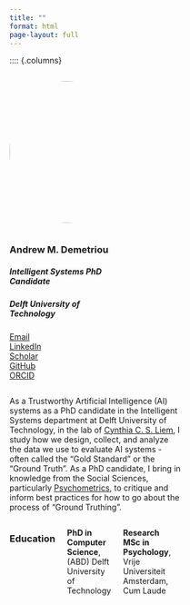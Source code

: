 ```yaml
---
title: ""
format: html
page-layout: full
---
```


:::: {.columns}

::: {.column width="40%"}

![](images/IMG_2445.jpg){width=250px style="border-radius: 50%; margin-bottom: 1em;"}

### Andrew M. Demetriou  
##### Intelligent Systems PhD Candidate
##### <span class="highlight-blue">Delft University of Technology</span>


<span class="bi bi-envelope-fill"></span> [Email](mailto:andrew.m.demetriou@gmail.com)  
<span class="bi bi-linkedin"></span> [LinkedIn](https://www.linkedin.com/in/andrew-m-demetriou/)  
<span class="bi bi-google"></span> [Scholar](https://scholar.google.nl/citations?user=TFnVkFQAAAAJ&hl=en)  
<span class="bi bi-github"></span> 
[GitHub](https://github.com/andrew0302)  
<span class="bi bi-box-arrow-up-right"></span> [ORCID](https://orcid.org/0000-0002-0724-2278)


:::

::: {.column width="60%"}

As a Trustworthy Artificial Intelligence (AI) systems as a PhD candidate in the Intelligent Systems department at Delft University of Technology, in the lab of [Cynthia C. S. Liem](https://www.cynthialiem.com/), I study how we design, collect, and analyze the data we use to evaluate AI systems - often called the "Gold Standard" or the "Ground Truth". As a PhD candidate, I bring in knowledge from the Social Sciences, particularly [Psychometrics](https://en.wikipedia.org/wiki/Psychometrics), to critique and inform best practices for how to go about the process of "Ground Truthing". 

:::: {.columns}

### Education
<i class="bi bi-mortarboard-fill"></i> 
**PhD in Computer Science**,  
(ABD) Delft University of Technology  

<i class="bi bi-mortarboard-fill"></i> 
**Research MSc in Psychology**,  
Vrije Universiteit Amsterdam, Cum Laude  

<i class="bi bi-mortarboard-fill"></i> 
**BA in Philosphy and Political Science**,
CUNY Queens College

:::

::::
